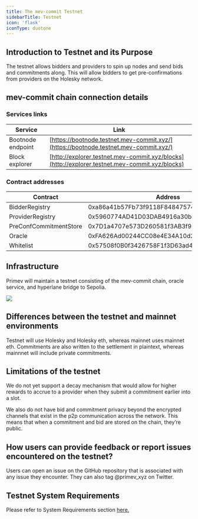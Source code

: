 ```yaml
---
title: The mev-commit Testnet
sidebarTitle: Testnet
icon: 'flask'
iconType: duotone
---
```


## Introduction to Testnet and its Purpose

The testnet allows bidders and providers to spin up nodes and send bids and commitments along. This will allow bidders to get pre-confirmations from providers on the Holesky network.

## **mev-commit chain connection details**

### **Services links**

| Service           | Link                                                                                           |
| ----------------- | ---------------------------------------------------------------------------------------------- |
| Bootnode endpoint | [https://bootnode.testnet.mev-commit.xyz/](https://bootnode.testnet.mev-commit.xyz/)           |
| Block explorer    | [http://explorer.testnet.mev-commit.xyz/blocks](http://explorer.testnet.mev-commit.xyz/blocks) |

### **Contract addresses**

<table>
  <thead>
    <tr>
      <th width="299">Contract</th>
      <th>Address</th>
    </tr>
  </thead>
  <tbody>
    <tr>
      <td>BidderRegistry</td>
      <td>0xa86a41b57Fb73f9118F84847574517258d29eAD0</td>
    </tr>
    <tr>
      <td>ProviderRegistry</td>
      <td>0x5960774AD41D03DAB4916a30bD2190f8b3b3b4b2</td>
    </tr>
    <tr>
      <td>PreConfCommitmentStore</td>
      <td>0x7D1a4707e573D260581f3AB3f90f697Ab03fC6Dd</td>
    </tr>
    <tr>
      <td>Oracle</td>
      <td>0xFA626Ad00244CC08e4E34A10d2d1Aa1E930AA6dC</td>
    </tr>
    <tr>
      <td>Whitelist</td>
      <td>0x57508f0B0f3426758F1f3D63ad4935a7c9383620</td>
    </tr>
  </tbody>
</table>

## Infrastructure

Primev will maintain a testnet consisting of the mev-commit chain, oracle service, and hyperlane bridge to Sepolia.

<Frame>
  <img src="/images/mev-commit-nodes.png" />
</Frame>

## Differences between the testnet and mainnet environments

Testnet will use Holesky and Holesky eth, whereas mainnet uses mainnet eth. Commitments are also written to the settlement in plaintext, whereas mainnnet will include private commitments.

## Limitations of the testnet

We do not yet support a decay mechanism that would allow for higher rewards to accrue to a provider when they submit a commitment earlier into a slot.

We also do not have bid and commitment privacy beyond the encrypted channels that exist in the p2p communication across the network. This means that when a commitment and bid are stored on the chain, they’re public.

## How users can provide feedback or report issues encountered on the testnet?

Users can open an issue on the GitHub repository that is associated with any issue they encounter. They can also tag @primev_xyz on Twitter.

## Testnet System Requirements

Please refer to System Requirements section [here.](https://www.notion.so/Primev-Docs-Testnet-Ver-41c24e77a73e47e0966d54365efbbfc8?pvs=21)
